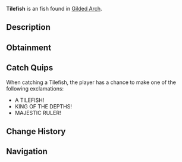 {{FishInfobox
|image          = Tilefish.png
|rarity         = Exotic
|sea            = Second Sea
|location       = [[Gilded Arch]]
|sublocation    = 
|sources        = Crab Cage, Fishing Rod
|radar_location = 
|prog_speed     = -90
|xp             = 8000
|weather        = Clear
|time           = Day
|season         = Summer
|bait           = Sapphire Krill
|base_weight    = 13000
|base_value     = 15000
|weight_range   = 9500
|base_chance    = 1
|base_resil     = 5
}}
'''Tilefish''' is an {{Rarity|Exotic}} fish found in [[Gilded Arch]].

== Description ==
{{Description|A deep-dwelling monarch ruling sunlit ocean floors.|Bestiary Entry}}

== Obtainment ==
{{Description|Lurks in waters favored by pirates.|Bestiary Hint}}
{{Fish Availability|
Gilded Arch
|top_rods      = 
Great Rod of Oscar\35731.37\151079.02;
Astralhook Rod\32936.6\149477.02;
Fang of the Eclipse\29777\154531.62;
Azure Of Lagoon\24112.5\123862.36;
Free Spirit Rod\22949.62\110665.14;
Kraken Rod\10030.11\52533.07;
Blazebringer Rod\16913.65\88510.33;
Challenger's Rod\16192.92\82252.51;
Seraphic Rod\14653.49\75726.2;
Ethereal Prism Rod\12985.26\67477.39;
No-Life Rod\11429.94\57931.4;
Rod Of The Forgotten Fang\10802.4\55706.25;
Depthseeker Rod\9191.79\45862.92;
Rod Of The Exalted One\9107.91\47464.87;
Rod Of The Depths\8042.41\41208.14;
Avalanche Rod\7635.42\38062.6;
Volcanic Rod\7201.37\36257.33;
Steady Rod\6920.66\34118.84;
Zeus Rod\6500.78\32730.04
|recommended   = Astralhook Rod
}}

== Catch Quips ==
When catching a Tilefish, the player has a chance to make one of the following exclamations:
* A TILEFISH!
* KING OF THE DEPTHS!
* MAJESTIC RULER!

== Change History ==
{{Change History|{{subst:Current Version}}}}

== Navigation ==
{{Fish Navbox|Gilded Arch}}